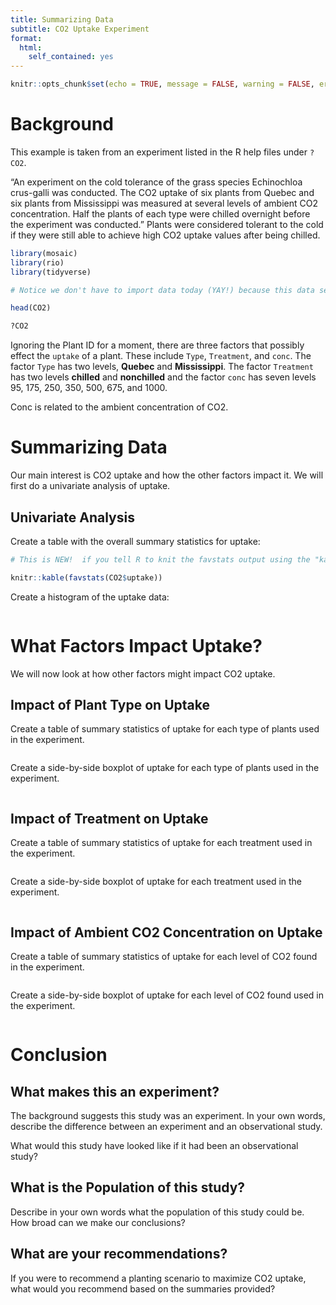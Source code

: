 ```yaml
---
title: Summarizing Data
subtitle: CO2 Uptake Experiment
format:
  html:
    self_contained: yes
---
```

```r
knitr::opts_chunk$set(echo = TRUE, message = FALSE, warning = FALSE, error = TRUE)
```


# Background

This example is taken from an experiment listed in the R help files under `?CO2`.

"An experiment on the cold tolerance of the grass species Echinochloa crus-galli was conducted. The CO2 uptake of six plants from Quebec and six plants from Mississippi was measured at several levels of ambient CO2 concentration. Half the plants of each type were chilled overnight before the experiment was conducted." Plants were considered tolerant to the cold if they were still able to achieve high CO2 uptake values after being chilled.


```r

library(mosaic)
library(rio)
library(tidyverse)

```

```r

# Notice we don't have to import data today (YAY!) because this data set is included in the base R functionality

head(CO2)

?CO2

```

Ignoring the Plant ID for a moment, there are three factors that possibly effect the `uptake` of a plant. These include `Type`, `Treatment`, and `conc`. The factor `Type` has two levels, **Quebec** and **Mississippi**. The factor `Treatment` has two levels **chilled** and **nonchilled** and the factor `conc` has seven levels 95, 175, 250, 350, 500, 675, and 1000.

Conc is related to the ambient concentration of CO2.  

# Summarizing Data

Our main interest is CO2 uptake and how the other factors impact it.  We will first do a univariate analysis of uptake.

## Univariate Analysis

Create a table with the overall summary statistics for uptake:

```r

# This is NEW!  if you tell R to knit the favstats output using the "kable" function, it will look a lot nicer when the document is rendered.

knitr::kable(favstats(CO2$uptake))

```


Create a histogram of the uptake data:

```r

```


# What Factors Impact Uptake?

We will now look at how other factors might impact CO2 uptake.

## Impact of Plant Type on Uptake

Create a table of summary statistics of uptake for each type of plants used in the experiment.

```r


```

Create a side-by-side boxplot of uptake for each type of plants used in the experiment.

```r


```



## Impact of Treatment on Uptake

Create a table of summary statistics of uptake for each treatment used in the experiment.

```r


```

Create a side-by-side boxplot of uptake for each treatment used in the experiment.

```r


```


## Impact of Ambient CO2 Concentration on Uptake

Create a table of summary statistics of uptake for each level of CO2 found in the experiment.

```r


```

Create a side-by-side boxplot of uptake for each level of CO2 found used in the experiment.

```r


```

# Conclusion


## What makes this an experiment?

The background suggests this study was an experiment.  In your own words, describe the difference between an experiment and an observational study. 

What would this study have looked like if it had been an observational study?


## What is the Population of this study?  

Describe in your own words what the population of this study could be.  How broad can we make our conclusions?

## What are your recommendations?

If you were to recommend a planting scenario to maximize CO2 uptake, what would you recommend based on the summaries provided?


